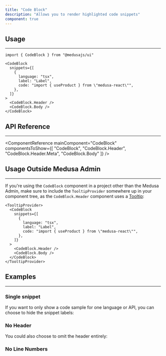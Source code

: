 ```yaml
---
title: "Code Block"
description: "Allows you to render highlighted code snippets"
component: true
---
```


<ComponentExample name="code-block-demo" />

## Usage

---

```tsx
import { CodeBlock } from "@medusajs/ui"
```

```tsx
<CodeBlock 
  snippets={[
    { 
      language: "tsx", 
      label: "Label", 
      code: "import { useProduct } from \"medusa-react\"",
    },
  ]}
>
  <CodeBlock.Header />
  <CodeBlock.Body />
</CodeBlock>
```


## API Reference

---

<ComponentReference mainComponent="CodeBlock" componentsToShow={[
  "CodeBlock",
  "CodeBlock.Header",
  "CodeBlock.Header.Meta",
  "CodeBlock.Body"
]} />

## Usage Outside Medusa Admin

---

If you're using the `CodeBlock` component in a project other than the Medusa Admin, make sure to include the `TooltipProvider` somewhere up in your component tree, as the `CodeBlock.Header` component uses a [Tooltip](/components/tooltip#usage-outside-medusa-admin):

```tsx
<TooltipProvider>
  <CodeBlock 
    snippets={[
      { 
        language: "tsx", 
        label: "Label", 
        code: "import { useProduct } from \"medusa-react\"",
      },
    ]}
  >
    <CodeBlock.Header />
    <CodeBlock.Body />
  </CodeBlock>
</TooltipProvider>
```

## Examples

---

### Single snippet

If you want to only show a code sample for one language or API, you can choose to hide the snippet labels:

<ComponentExample name="code-block-single" />

### No Header

You could also choose to omit the header entirely:

<ComponentExample name="code-block-no-header" />

### No Line Numbers

<ComponentExample name="code-block-no-lines" />
